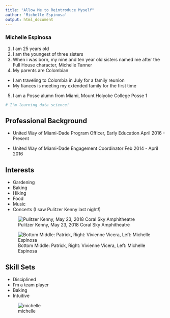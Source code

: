 ```yaml
---
title: "Allow Me to Reintroduce Myself"
author: 'Michelle Espinosa'
output: html_document
---
```

### **Michelle Espinosa**
1. I am 25 years old
2. I am the youngest of three sisters
3. When i was born, my nine and ten year old sisters named me after the Full House character, Michelle Tanner
4. My parents are Colombian
  + I am traveling to Colombia in July for a family reunion
  + My fiances is meeting my extended family for the first time
5. I am a Posse alumn from Miami, Mount Holyoke College Posse 1

```r
# I'm learning data science!
```

## Professional Background
  + United Way of Miami-Dade
  Program Officer, Early Education
  April 2016 - Present
  
  + United Way of Miami-Dade 
  Engagement Coordinator
  Feb 2014 - April 2016
  
## Interests
  + Gardening 
  + Baking 
  + Hiking 
  + Food
  + Music 
  + Concerts (I saw Pulitzer Kenny last night!)
  
![Pulitzer Kenny, May 23, 2018 Coral Sky Amphitheatre](IMG_3345.png)

![Bottom Middle: Patrick, Right: Vivienne Vicera, Left: Michelle Espinosa](IMG_0015.png)

## Skill Sets 
  + Disciplined 
  + I'm a team player 
  + Baking 
  + Intuitive 
    
![michelle](Unknown.png)
